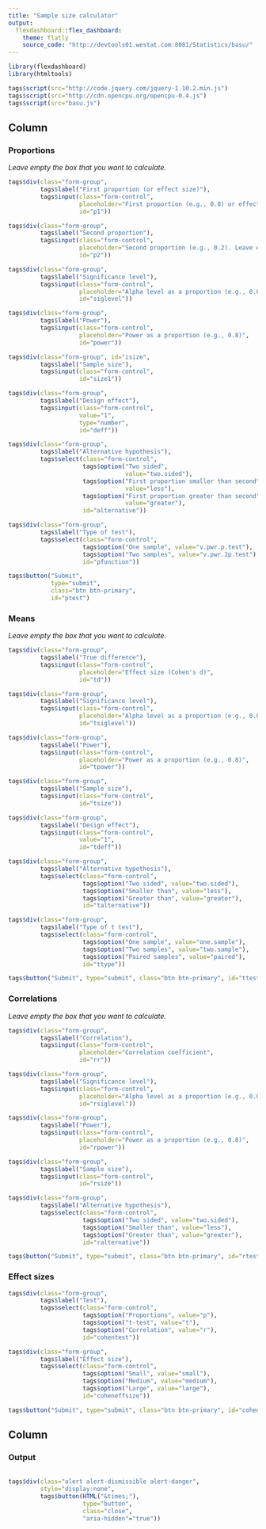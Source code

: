 ```yaml
---
title: "Sample size calculator"
output: 
  flexdashboard::flex_dashboard:
    theme: flatly
    source_code: "http://devtools01.westat.com:8081/Statistics/basu/"
---
```


```r
library(flexdashboard)
library(htmltools)

tags$script(src="http://code.jquery.com/jquery-1.10.2.min.js")
tags$script(src="http://cdn.opencpu.org/opencpu-0.4.js")
tags$script(src="basu.js")
```


Column {.tabset}
-------------------------------------

### Proportions

<p><em>Leave empty the box that you want to calculate.</em></p>

```r
tags$div(class="form-group",
         tags$label("First proportion (or effect size)"),
         tags$input(class="form-control",
                    placeholder="First proportion (e.g., 0.8) or effect size",
                    id="p1"))

tags$div(class="form-group",
         tags$label("Second proportion"),
         tags$input(class="form-control",
                    placeholder="Second proportion (e.g., 0.2). Leave empty to get effect size",
                    id="p2"))

tags$div(class="form-group",
         tags$label("Significance level"),
         tags$input(class="form-control",
                    placeholder="Alpha level as a proportion (e.g., 0.05)",
                    id="siglevel"))

tags$div(class="form-group", 
         tags$label("Power"),
         tags$input(class="form-control",
                    placeholder="Power as a proportion (e.g., 0.8)",
                    id="power"))

tags$div(class="form-group", id="isize",
         tags$label("Sample size"),
         tags$input(class="form-control", 
                    id="size1"))

tags$div(class="form-group", 
         tags$label("Design effect"),
         tags$input(class="form-control",
                    value="1",
                    type="number",
                    id="deff"))

tags$div(class="form-group",
         tags$label("Alternative hypothesis"),
         tags$select(class="form-control",                     
                     tags$option("Two sided",
                                 value="two.sided"),
                     tags$option("First proportion smaller than second",
                                 value="less"),
                     tags$option("First proportion greater than second",
                                 value="greater"),
                     id="alternative"))

tags$div(class="form-group",
         tags$label("Type of test"),
         tags$select(class="form-control",
                     tags$option("One sample", value="v.pwr.p.test"),
                     tags$option("Two samples", value="v.pwr.2p.test"),
                     id="pfunction"))

tags$button("Submit", 
            type="submit",
            class="btn btn-primary",
            id="ptest")
```

### Means

<p><em>Leave empty the box that you want to calculate.</em></p>

```r
tags$div(class="form-group",
         tags$label("True difference"),
         tags$input(class="form-control",
                    placeholder="Effect size (Cohen's d)",
                    id="td"))

tags$div(class="form-group",
         tags$label("Significance level"),
         tags$input(class="form-control",
                    placeholder="Alpha level as a proportion (e.g., 0.05)",
                    id="tsiglevel"))

tags$div(class="form-group",
         tags$label("Power"),
         tags$input(class="form-control",
                    placeholder="Power as a proportion (e.g., 0.8)",
                    id="tpower"))

tags$div(class="form-group",
         tags$label("Sample size"),
         tags$input(class="form-control", 
                    id="tsize"))

tags$div(class="form-group", 
         tags$label("Design effect"),
         tags$input(class="form-control",
                    value="1",
                    id="tdeff"))

tags$div(class="form-group",
         tags$label("Alternative hypothesis"),
         tags$select(class="form-control",
                     tags$option("Two sided", value="two.sided"),
                     tags$option("Smaller than", value="less"),
                     tags$option("Greater than", value="greater"),
                     id="talternative"))

tags$div(class="form-group",
         tags$label("Type of t test"),
         tags$select(class="form-control",
                     tags$option("One sample", value="one.sample"),
                     tags$option("Two samples", value="two.sample"),
                     tags$option("Paired samples", value="paired"),
                     id="ttype"))

tags$button("Submit", type="submit", class="btn btn-primary", id="ttest")
```

### Correlations

<p><em>Leave empty the box that you want to calculate.</em></p>

```r
tags$div(class="form-group",
         tags$label("Correlation"),
         tags$input(class="form-control",
                    placeholder="Correlation coefficient",
                    id="rr"))

tags$div(class="form-group",
         tags$label("Significance level"),
         tags$input(class="form-control",
                    placeholder="Alpha level as a proportion (e.g., 0.05)",
                    id="rsiglevel"))

tags$div(class="form-group",
         tags$label("Power"),
         tags$input(class="form-control",
                    placeholder="Power as a proportion (e.g., 0.8)",
                    id="rpower"))

tags$div(class="form-group",
         tags$label("Sample size"),
         tags$input(class="form-control", 
                    id="rsize"))

tags$div(class="form-group",
         tags$label("Alternative hypothesis"),
         tags$select(class="form-control",
                     tags$option("Two sided", value="two.sided"),
                     tags$option("Smaller than", value="less"),
                     tags$option("Greater than", value="greater"),
                     id="ralternative"))

tags$button("Submit", type="submit", class="btn btn-primary", id="rtest")
```

### Effect sizes

```r
tags$div(class="form-group",
         tags$label("Test"),
         tags$select(class="form-control",
                     tags$option("Proportions", value="p"),
                     tags$option("t-test", value="t"),
                     tags$option("Correlation", value="r"),
                     id="cohentest"))

tags$div(class="form-group",
         tags$label("Effect size"),
         tags$select(class="form-control",
                     tags$option("Small", value="small"),
                     tags$option("Medium", value="medium"),
                     tags$option("Large", value="large"),
                     id="coheneffsize"))

tags$button("Submit", type="submit", class="btn btn-primary", id="cohensize")
```

Column
-------------------------------------

### Output

<table id="basuoutput">
<tbody>
</tbody>
</table> 

```r
tags$div(class="alert alert-dismissible alert-danger",
         style="display:none",
         tags$button(HTML("&times;"), 
                     type="button", 
                     class="close", 
                     "aria-hidden"="true"))
```
